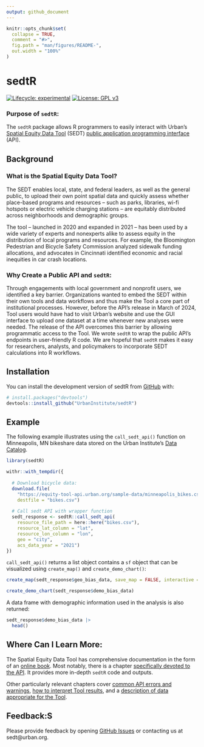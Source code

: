 ```yaml
---
output: github_document
---
```


<!-- README.md is generated from README.Rmd. Please edit that file -->

```r
knitr::opts_chunk$set(
  collapse = TRUE,
  comment = "#>",
  fig.path = "man/figures/README-",
  out.width = "100%"
)
```

# sedtR

<!-- badges: start -->
[![Lifecycle: experimental](https://img.shields.io/badge/lifecycle-experimental-orange.svg)](https://lifecycle.r-lib.org/articles/stages.html#experimental)
[![License: GPL v3](https://img.shields.io/badge/License-GPLv3-blue.svg)](https://www.gnu.org/licenses/gpl-3.0)
<!-- badges: end -->


### Purpose of `sedtR`:

The `sedtR` package allows R programmers to easily interact with Urban's [Spatial Equity Data Tool](https://apps.urban.org/features/equity-data-tool/) (SEDT) [public application programming interface](https://ui-research.github.io/sedt_documentation/api_documentation.html) (API). 

## Background

### What is the Spatial Equity Data Tool?
The SEDT enables local, state, and federal leaders, as well as the general public, to upload their own point spatial data and quickly assess whether place-based programs and resources – such as parks, libraries, wi-fi hotspots or electric vehicle charging stations – are equitably distributed across neighborhoods and demographic groups. 

The tool – launched in 2020 and expanded in 2021 – has been used by a wide variety of experts and nonexperts alike to assess equity in the distribution of local programs and resources. For example, the Bloomington Pedestrian and Bicycle Safety Commission analyzed sidewalk funding allocations, and advocates in Cincinnati identified economic and racial inequities in car crash locations. 

### Why Create a Public API and `sedtR`:
Through engagements with local government and nonprofit users, we identified a key barrier. Organizations wanted to embed the SEDT within their own tools and data workflows and thus make the Tool a core part of institutional processes. However, before the API's release in March of 2024, Tool users would have had to visit Urban’s website and use the GUI interface to upload one dataset at a time whenever new analyses were needed. The release of the API overcomes this barrier by allowing programmatic access to the Tool. We wrote `sedtR` to wrap the public API's endpoints in user-friendly R code. We are hopeful that `sedtR` makes it easy for researchers, analysts, and policymakers to incorporate SEDT calculations into R workflows. 


## Installation

You can install the development version of sedtR from [GitHub](https://github.com/) with:

``` r
# install.packages("devtools")
devtools::install_github("UrbanInstitute/sedtR")
```

## Example

The following example illustrates using the `call_sedt_api()` function on Minneapolis, MN bikeshare data stored on the Urban Institute's [Data Catalog](https://datacatalog.urban.org/).  

``` r
library(sedtR)

withr::with_tempdir({
  
  # Download bicycle data:
  download.file(
    "https://equity-tool-api.urban.org/sample-data/minneapolis_bikes.csv",
    destfile = "bikes.csv")
    
  # Call sedt API with wrapper function
  sedt_response <- sedtR::call_sedt_api(
    resource_file_path = here::here("bikes.csv"),
    resource_lat_column = "lat",
    resource_lon_column = "lon",
    geo = "city",
    acs_data_year = "2021")
})
```


`call_sedt_api()` returns a list object contains a `sf` object that can be visualized using `create_map()` and `create_demo_chart()`:

```r
create_map(sedt_response$geo_bias_data, save_map = FALSE, interactive = FALSE)
```

```r
create_demo_chart(sedt_response$demo_bias_data)
```

A data frame with demographic information used in the analysis is also returned:

```r
sedt_response$demo_bias_data |>
  head()
```

## Where Can I Learn More:

The Spatial Equity Data Tool has comprehensive documentation in the form of an [online book](https://ui-research.github.io/sedt_documentation/). Most notably, there is a chapter [specifically devoted to the API](https://ui-research.github.io/sedt_documentation/api_documentation.html). It provides more in-depth `sedtR` code and outputs. 

Other particularly relevant chapters cover [common API errors and warnings](https://ui-research.github.io/sedt_documentation/common_errors_warnings.html), [how to interpret Tool results](https://ui-research.github.io/sedt_documentation/interpreting_results.html), and a [description of data appropriate for the Tool](https://ui-research.github.io/sedt_documentation/resource_datasets.html). 


## Feedback:S
Please provide feedback by opening [GitHub Issues](https://github.com/UrbanInstitute/sedtR/issues) or contacting us at sedt@urban.org.
